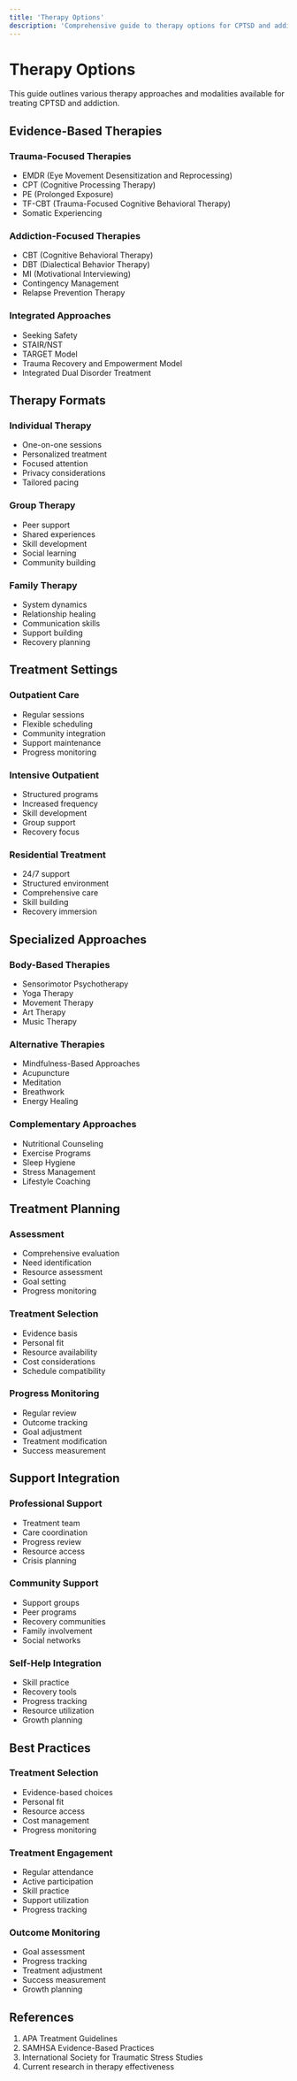 ```yaml
---
title: 'Therapy Options'
description: 'Comprehensive guide to therapy options for CPTSD and addiction recovery'
---
```


# Therapy Options

This guide outlines various therapy approaches and modalities available for treating CPTSD and addiction.

## Evidence-Based Therapies

### Trauma-Focused Therapies

- EMDR (Eye Movement Desensitization and Reprocessing)
- CPT (Cognitive Processing Therapy)
- PE (Prolonged Exposure)
- TF-CBT (Trauma-Focused Cognitive Behavioral Therapy)
- Somatic Experiencing

### Addiction-Focused Therapies

- CBT (Cognitive Behavioral Therapy)
- DBT (Dialectical Behavior Therapy)
- MI (Motivational Interviewing)
- Contingency Management
- Relapse Prevention Therapy

### Integrated Approaches

- Seeking Safety
- STAIR/NST
- TARGET Model
- Trauma Recovery and Empowerment Model
- Integrated Dual Disorder Treatment

## Therapy Formats

### Individual Therapy

- One-on-one sessions
- Personalized treatment
- Focused attention
- Privacy considerations
- Tailored pacing

### Group Therapy

- Peer support
- Shared experiences
- Skill development
- Social learning
- Community building

### Family Therapy

- System dynamics
- Relationship healing
- Communication skills
- Support building
- Recovery planning

## Treatment Settings

### Outpatient Care

- Regular sessions
- Flexible scheduling
- Community integration
- Support maintenance
- Progress monitoring

### Intensive Outpatient

- Structured programs
- Increased frequency
- Skill development
- Group support
- Recovery focus

### Residential Treatment

- 24/7 support
- Structured environment
- Comprehensive care
- Skill building
- Recovery immersion

## Specialized Approaches

### Body-Based Therapies

- Sensorimotor Psychotherapy
- Yoga Therapy
- Movement Therapy
- Art Therapy
- Music Therapy

### Alternative Therapies

- Mindfulness-Based Approaches
- Acupuncture
- Meditation
- Breathwork
- Energy Healing

### Complementary Approaches

- Nutritional Counseling
- Exercise Programs
- Sleep Hygiene
- Stress Management
- Lifestyle Coaching

## Treatment Planning

### Assessment

- Comprehensive evaluation
- Need identification
- Resource assessment
- Goal setting
- Progress monitoring

### Treatment Selection

- Evidence basis
- Personal fit
- Resource availability
- Cost considerations
- Schedule compatibility

### Progress Monitoring

- Regular review
- Outcome tracking
- Goal adjustment
- Treatment modification
- Success measurement

## Support Integration

### Professional Support

- Treatment team
- Care coordination
- Progress review
- Resource access
- Crisis planning

### Community Support

- Support groups
- Peer programs
- Recovery communities
- Family involvement
- Social networks

### Self-Help Integration

- Skill practice
- Recovery tools
- Progress tracking
- Resource utilization
- Growth planning

## Best Practices

### Treatment Selection

- Evidence-based choices
- Personal fit
- Resource access
- Cost management
- Progress monitoring

### Treatment Engagement

- Regular attendance
- Active participation
- Skill practice
- Support utilization
- Progress tracking

### Outcome Monitoring

- Goal assessment
- Progress tracking
- Treatment adjustment
- Success measurement
- Growth planning

## References

1. APA Treatment Guidelines
2. SAMHSA Evidence-Based Practices
3. International Society for Traumatic Stress Studies
4. Current research in therapy effectiveness
